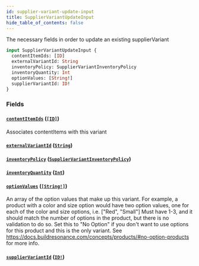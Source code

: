 ```yaml
---
id: supplier-variant-update-input
title: SupplierVariantUpdateInput
hide_table_of_contents: false
---
```



The necessary fields in order to update an existing supplierVariant

```graphql
input SupplierVariantUpdateInput {
  contentItemIds: [ID]
  externalVariantId: String
  inventoryPolicy: SupplierVariantInventoryPolicy
  inventoryQuantity: Int
  optionValues: [String!]
  supplierVariantId: ID!
}
```


### Fields

#### [`contentItemIds`](#) ([`[ID]`](/developers/supplier-apis/supply-api/graphql/reference/scalars/id))

Associates contentItems with this variant


#### [`externalVariantId`](#) ([`String`](/developers/supplier-apis/supply-api/graphql/reference/scalars/string))




#### [`inventoryPolicy`](#) ([`SupplierVariantInventoryPolicy`](/developers/supplier-apis/supply-api/graphql/reference/enums/supplier-variant-inventory-policy))




#### [`inventoryQuantity`](#) ([`Int`](/developers/supplier-apis/supply-api/graphql/reference/scalars/int))




#### [`optionValues`](#) ([`[String!]`](/developers/supplier-apis/supply-api/graphql/reference/scalars/string))

An array of the option values that make up this variant.
For example, a product with a color and size option would have two option values,
one for each of the color and size options, i.e. ["Red", "Small"]
Must have 1-3, and it should match the number of options in the product, but there is no validation to do so.
Set this to "No Option" if you don't want to use options for this product and this is the only variant.
See https://docs.buildresonance.com/concepts/products/#no-option-products for more info.


#### [`supplierVariantId`](#) ([`ID!`](/developers/supplier-apis/supply-api/graphql/reference/scalars/id))






